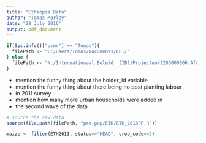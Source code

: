 ```yaml
---
title: "Ethiopia Data"
author: "Tomas Morley"
date: "28 July 2016"
output: pdf_document
---
```


```r
if(Sys.info()["user"] == "Tomas"){
  filePath <- "C:/Users/Tomas/Documents/LEI/"
} else {
  filePath <- "N:/Internationaal Beleid  (IB)/Projecten/2285000066 Africa Maize Yield Gap/SurveyData/ETH/2011/Data"
}
```

- mention the funny thing about the holder_id variable
- mention the funny thing about there being no post planting labour
- in 2011 survey
- mention how many more urban households were added in
- the second wave of the data

```r
# source the raw data
source(file.path(filePath, "pro-gap/ETH/ETH_2013PP.R"))
```

```r
maize <- filter(ETH2013, status=="HEAD", crop_code==2)
```